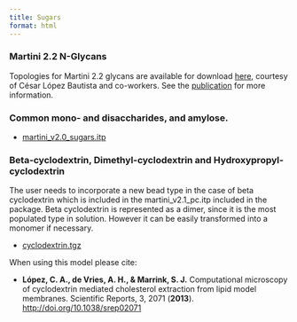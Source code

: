```yaml
---
title: Sugars
format: html
---
```


### Martini 2.2 N-Glycans

Topologies for Martini 2.2 glycans are available for download [here](http://cgmartini.nl/images/glycanparameters.zip), courtesy of César López Bautista and co-workers. See the [publication](https://academic.oup.com/glycob/advance-article/doi/10.1093/glycob/cwab017/6179202?guestAccessKey=643c0c9f-d406-4433-98ff-45b4a347faa8) for more information.


### Common mono- and disaccharides, and amylose.

- [martini_v2.0_sugars.itp](http://cgmartini.nl/images/parameters/ITP/martini_v2.0_sugars.itp)

### Beta-cyclodextrin, Dimethyl-cyclodextrin and Hydroxypropyl-cyclodextrin

The user needs to incorporate a new bead type in the case of beta cyclodextrin which is included in the martini_v2.1_pc.itp included in the package. Beta cyclodextrin is represented as a dimer, since it is the most populated type in solution. However it can be easily transformed into a monomer if necessary.

- [cyclodextrin.tgz](http://cgmartini.nl/images/parameters/ITP/cyclodextrin.tgz)

When using this model please cite:

- **López, C. A., de Vries, A. H., & Marrink, S. J.** Computational microscopy of cyclodextrin mediated cholesterol extraction from lipid model membranes. Scientific Reports, 3, 2071 (**2013**). [http://doi.org/10.1038/srep02071](http://doi.org/10.1038/srep02071)